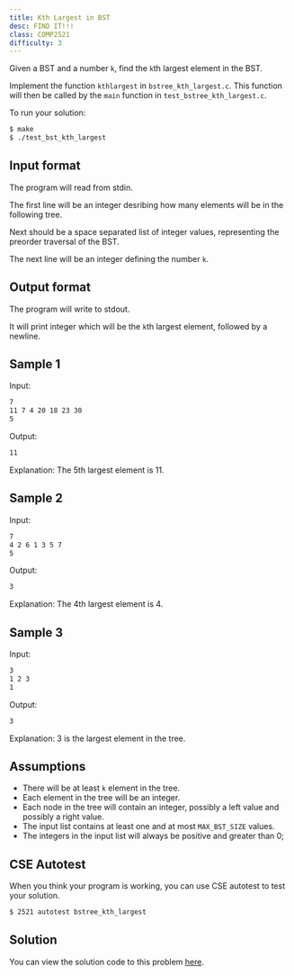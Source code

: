 ```yaml
---
title: Kth Largest in BST
desc: FIND IT!!!
class: COMP2521
difficulty: 3
---
```


Given a BST and a number `k`, find the `k`th largest element in the BST.

Implement the function `kthlargest` in `bstree_kth_largest.c`. This function will then be called by the `main` function in `test_bstree_kth_largest.c`.

To run your solution:

```bash
$ make
$ ./test_bst_kth_largest
```

## Input format

The program will read from stdin.

The first line will be an integer desribing how many elements will be in the following tree.

Next should be a space separated list of integer values, representing the preorder traversal of the BST.

The next line will be an integer defining the number `k`.

## Output format

The program will write to stdout.

It will print integer which will be the `k`th largest element, followed by a newline.

## Sample 1

Input:

```bash
7
11 7 4 20 18 23 30
5
```

Output:

```bash
11
```

Explanation: The 5th largest element is 11.

## Sample 2

Input:

```bash
7
4 2 6 1 3 5 7
5
```

Output:

```bash
3
```

Explanation: The 4th largest element is 4.

## Sample 3

Input:

```bash
3
1 2 3
1
```

Output:

```bash
3
```

Explanation: 3 is the largest element in the tree.

## Assumptions

- There will be at least `k` element in the tree.
- Each element in the tree will be an integer.
- Each node in the tree will contain an integer, possibly a left value and possibly a right value.
- The input list contains at least one and at most `MAX_BST_SIZE` values.
- The integers in the input list will always be positive and greater than 0;

## CSE Autotest

When you think your program is working, you can use CSE autotest to test your solution.

```bash
$ 2521 autotest bstree_kth_largest
```

## Solution

You can view the solution code to this problem [here](https://github.com/dqna64/comp2521-revision-session/blob/main/problems/bstree_kth_largest/solution/bstree_kth_largest.c).
